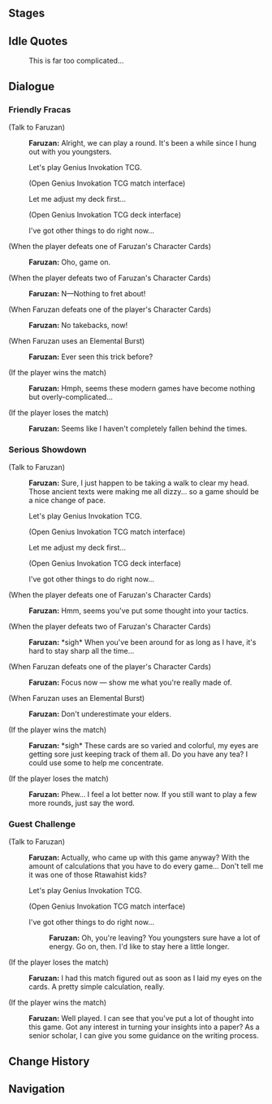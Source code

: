 {{Genius Invokation TCG Character Stages Intro}}

==Stages==
{{Genius Invokation TCG Stages/Detailed|Faruzan}}

==Idle Quotes==
{{Dialogue Start}}
:{{DIcon|Idle}} This is far too complicated...
{{Dialogue End}}

==Dialogue==
===Friendly Fracas===
{{Dialogue Start}}
;(Talk to Faruzan)
:{{A|vo card faruzan invite easy 01.ogg}} '''Faruzan:''' Alright, we can play a round. It's been a while since I hung out with you youngsters.
:{{DIcon|TCG}} Let's play Genius Invokation TCG.
:;(Open Genius Invokation TCG match interface)
:{{DIcon}} Let me adjust my deck first...
:;(Open Genius Invokation TCG deck interface)
:{{DIcon}} I've got other things to do right now...

;(When the player defeats one of Faruzan's Character Cards)
:{{A|vo card faruzan ingame easy 02.ogg}} '''Faruzan:''' Oho, game on.

;(When the player defeats two of Faruzan's Character Cards)
:{{A|vo card faruzan ingame easy 03.ogg}} '''Faruzan:''' N&mdash;Nothing to fret about!

;(When Faruzan defeats one of the player's Character Cards)
:{{A|vo card faruzan ingame easy 01.ogg}} '''Faruzan:''' No takebacks, now!

;(When Faruzan uses an Elemental Burst)
:{{A|vo card faruzan ingame easy 04.ogg}} '''Faruzan:''' Ever seen this trick before?

;(If the player wins the match)
:{{A|vo card faruzan invite easy 03.ogg}} '''Faruzan:''' Hmph, seems these modern games have become nothing but overly-complicated...

;(If the player loses the match)
:{{A|vo card faruzan invite easy 02.ogg}} '''Faruzan:''' Seems like I haven't completely fallen behind the times.
{{Dialogue End}}

===Serious Showdown===
{{Dialogue Start}}
;(Talk to Faruzan)
:{{A|vo card faruzan invite hard 01.ogg}} '''Faruzan:''' Sure, I just happen to be taking a walk to clear my head. Those ancient texts were making me all dizzy... so a game should be a nice change of pace.
:{{DIcon|TCG}} Let's play Genius Invokation TCG.
:;(Open Genius Invokation TCG match interface)
:{{DIcon}} Let me adjust my deck first...
:;(Open Genius Invokation TCG deck interface)
:{{DIcon}} I've got other things to do right now...

;(When the player defeats one of Faruzan's Character Cards)
:{{A|vo card faruzan ingame hard 02.ogg}} '''Faruzan:''' Hmm, seems you've put some thought into your tactics.

;(When the player defeats two of Faruzan's Character Cards)
:{{A|vo card faruzan ingame hard 03.ogg}} '''Faruzan:''' *sigh* When you've been around for as long as I have, it's hard to stay sharp all the time...

;(When Faruzan defeats one of the player's Character Cards)
:{{A|vo card faruzan ingame hard 01.ogg}} '''Faruzan:''' Focus now &mdash; show me what you're really made of.

;(When Faruzan uses an Elemental Burst)
:{{A|vo card faruzan ingame hard 04.ogg}} '''Faruzan:''' Don't underestimate your elders.

;(If the player wins the match)
:{{A|vo card faruzan invite hard 03.ogg}} '''Faruzan:''' *sigh* These cards are so varied and colorful, my eyes are getting sore just keeping track of them all. Do you have any tea? I could use some to help me concentrate.

;(If the player loses the match)
:{{A|vo card faruzan invite hard 02.ogg}} '''Faruzan:''' Phew... I feel a lot better now. If you still want to play a few more rounds, just say the word.
{{Dialogue End}}

===Guest Challenge===
{{Dialogue Start}}
;(Talk to Faruzan)
:{{A|vo card faruzan freetalk 01.ogg}} '''Faruzan:''' Actually, who came up with this game anyway? With the amount of calculations that you have to do every game... Don't tell me it was one of those Rtawahist kids?
:{{DIcon|TCG}} Let's play Genius Invokation TCG.
:;(Open Genius Invokation TCG match interface)
:{{DIcon}} I've got other things to do right now...
::{{A|vo card faruzan leave 01.ogg}} '''Faruzan:''' Oh, you're leaving? You youngsters sure have a lot of energy. Go on, then. I'd like to stay here a little longer.

;(If the player loses the match)
:{{A|vo card faruzan endofgame win 01.ogg}} '''Faruzan:''' I had this match figured out as soon as I laid my eyes on the cards. A pretty simple calculation, really.

;(If the player wins the match)
:{{A|vo card faruzan endofgame fail 01.ogg}} '''Faruzan:''' Well played. I can see that you've put a lot of thought into this game. Got any interest in turning your insights into a paper? As a senior scholar, I can give you some guidance on the writing process.
{{Dialogue End}}

==Change History==
{{Change History|4.6}}

==Navigation==
{{Genius Invokation TCG Stages Navbox}}